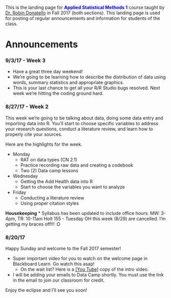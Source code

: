 
This is the landing page for <span style="color:blue">**Applied Statistical Methods 1**</span> course taught by [Dr. Robin Donatello](www.norcalbiostat.com)  in Fall 2017 (both sections). This landing page is used for posting of regular announcements and information for students of the class. 


# Announcements

### 9/3/17 - Week 3

* Have a great three day weekend!
* We're going to be learning how to describe the distribution of data using words, summary statistics and appropriate graphics.
* This is your last chance to get all your R/R Studio bugs resolved. Next week we're hitting the coding ground hard. 


### 8/27/17 - Week 2

This week we're going to be talking about data, doing some data entry and importing data into R.
You'll start to choose specific variables to address your research questions, conduct a literature review, and learn how to properly cite your sources. 

Here are the highlights for the week. 

* Monday
    - RAT on data types (CN 2.1)
    - Practice recording raw data and creating a codebook
    - Two (2) Data camp lessons
* Wednesday
    - Getting the Add Health data into R
    - Start to choose the variables you want to analyze
* Friday
    - Conducting a literature review
    - Using proper citation styles

**Housekeeping**
* Syllabus has been updated to include office hours: MW: 3-4pm, TR: 10-11am Holt 155
    - Tuesday OH this week (8/29) are cancelled. I'm getting my braces off!!! :D  

    

### 8/20/17

Happy Sunday and welcome to the Fall 2017 semester! 

* Super important video for you to watch on the welcome page in Blackboard Learn. Go watch this asap!
    - On the wait list? Here is a [[You Tube]](https://www.youtube.com/watch?v=cVQPU59h6OY) copy of the intro video. 
* I will be adding your emails to Data Camp shortly. You must use the link in the email to join our classroom for credit. 

Enjoy the eclipse and I'll see you soon!


